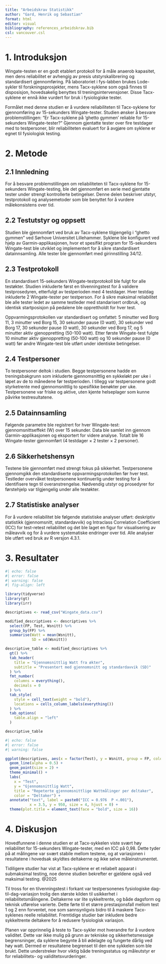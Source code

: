 ```yaml
---
title: "Arbeidskrav Statistikk"
author: "Gard, Henrik og Sebastian"
format: html
editor: visual
bibliography: references_arbeidskrav.bib
csl: vancouver.csl
---
```


# 1. Introduksjon

Wingate-testen er en godt etablert protokoll for å måle anaerob kapasitet, men dens reliabilitet er avhengig av presis utstyrskalibrering og standardisert gjennomføring. På laboratoriet i fys-labben brukes Lode-sykler til forskningsprosjekter, mens Tacx-syklene som også finnes til disposisjon, hovedsakelig benyttes til treningsintervensjoner. Disse Tacx-syklene er ennå ikke vurdert for bruk i fysiologiske tester.

Formålet med denne studien er å vurdere reliabiliteten til Tacx-syklene for gjennomføring av 15-sekunders Wingate-tester. Studien ønsker å besvare problemstillingen: "Er Tacx-syklene på 'ghetto gymmen' reliable for 15-sekunders Wingate-tester?" Gjennom gjentatte tester over fire testdager med to testpersoner, blir reliabiliteten evaluert for å avgjøre om syklene er egnet til fysiologisk testing.

# 2. Metode

## 2.1 Innledning

For å besvare problemstillingen om reliabiliteten til Tacx-syklene for 15-sekunders Wingate-testing, ble det gjennomført en serie med gjentatte tester under strengt kontrollerte betingelser. Denne delen beskriver utstyr, testprotokoll og analysemetoder som ble benyttet for å vurdere målekonsistens over tid.

## 2.2 Testutstyr og oppsett

Studien ble gjennomført ved bruk av Tacx-syklene tilgjengelig i "ghetto gymmen" ved Sørhove Universitet Lillehammer. Syklene ble konfigurert ved hjelp av Garmin-applikasjonen, hvor et spesifikt program for 15-sekunders Wingate-test ble utviklet og implementert for å sikre standardisert datainnsamling. Alle tester ble gjennomført med girinnstilling 34/12.

## 2.3 Testprotokoll

En standardisert 15-sekunders Wingate-testprotokoll ble fulgt for alle testøkter. Studien inkluderte først en tilvenningstest for å validere testprosedyren, etterfulgt av testperioden med 4 testdager. Hver testdag inkluderte 2 Wingate-tester per testperson. For å sikre maksimal reliabilitet ble alle tester ledet av samme testleder med standarisert ordbruk, og identisk startposisjon på pedalene ble opprettholdt for hver test.

Oppvarmingsprotokollen var standardisert og omfattet: 5 minutter ved Borg 11, 3 minutter ved Borg 15, 30 sekunder pause (0 watt), 30 sekunder ved Borg 17, 30 sekunder pause (0 watt), 30 sekunder ved Borg 17, og 5 minutter aktiv gjenoppretting (50-100 watt). Etter første Wingate-test fulgte 10 minutter aktiv gjenoppretting (50-100 watt) og 10 sekunder pause (0 watt) før andre Wingate-test ble utført under identiske betingelser.

## 2.4 Testpersoner

To testpersoner deltok i studien. Begge testpersonene hadde en treningsbakgrunn som inkluderte gjennomsnittlig en sykkeløkt per uke i løpet av de to månedene før testperioden. I tillegg var testpersonene godt styrketrente med gjennomsnittlig to spesifikke benøkter per uke. Testpersonene var friske og aktive, uten kjente helseplager som kunne påvirke testresultatene.

## 2.5 Datainnsamling

Følgende parametre ble registrert for hver Wingate-test: gjennomsnittseffekt (W) over 15 sekunder. Data ble samlet inn gjennom Garmin-applikasjonen og eksportert for videre analyse. Totalt ble 16 Wingate-tester gjennomført (4 testdager × 2 tester × 2 personer).

## 2.6 Sikkerhetshensyn

Testene ble gjennomført med strengt fokus på sikkerhet. Testpersonene gjennomgikk den standardiserte oppvarmingsprotokollen før hver test. Testleder overvåket testpersonene kontinuerlig under testing for å identifisere tegn til overanstrengelse. Nødvendig utstyr og prosedyrer for førstehjelp var tilgjengelig under alle testøkter.

## 2.7 Statistiske analyser

For å vurdere reliabilitet ble følgende statistiske analyser utført: deskriptiv statistikk (gjennomsnitt, standardavvik) og Intraclass Correlation Coefficient (ICC) for test-retest reliabilitet og det ble laget en figur for visualisering av måleavvik og for å vurdere systematiske endringer over tid. Alle analyser ble utført ved bruk av R versjon 4.3.1.

# 3. Resultater

```r
#| echo: false
#| error: false
#| warning: false
#| fig-align: left

library(tidyverse)
library(gt)
library(irr)

descriptives <- read_csv("Wingate_data.csv")

modified_descriptives <- descriptives %>% 
  select(FP, Test, Wsnitt) %>% 
  group_by(FP) %>% 
  summarise(Watt = mean(Wsnitt),
            SD = sd(Wsnitt))

descriptive_table <- modified_descriptives %>% 
  gt() %>% 
  tab_header(
    title = "Gjennomsnittlig Watt fra økter",
    subtitle = "Presentert med gjennomsnitt og standardavvik (SD)"
  ) %>% 
  fmt_number(
    columns = everything(),
    decimals = 0
  ) %>% 
  tab_style(
    style = cell_text(weight = "bold"),
    locations = cells_column_labels(everything())
  ) %>% 
  tab_options(
    table.align = "left"
  )

descriptive_table

```

```r
#| echo: false
#| error: false
#| warning: false

ggplot(descriptives, aes(x = factor(Test), y = Wsnitt, group = FP, color = factor(FP))) +
  geom_line(alpha = 0.5) +
  geom_point(size = 2) +
  theme_minimal() +
  labs(
    x = "Test",
    y = "Gjennomsnittlig Watt",
    title = "Repeterte gjennomsnittlige Wattmålinger per deltaker",
    color = "Deltaker") +
  annotate("text", label = paste0("ICC = 0.976  P <.001"),
           x = 3.5, y = 950, size = 4, hjust = 0) +
  theme(plot.title = element_text(face = "bold", size = 16))
```

# 4. Diskusjon

Hovedfunnene i denne studien er at Tacx-sykkelen viste svært høy reliabilitet for 15-sekunders Wingate-tester, med en ICC på 0,98. Dette tyder på at målingene var svært stabile mellom testene, og at variasjonen i resultatene i hovedsak skyldtes deltakerne og ikke selve måleinstrumentet.

Tidiligere studier har vist at Tacx-syklene er et reliabelt apparat i submaksimal testing, noe denne studien bekrefter er gjeldene også ved maksimal testing. @2025

Til tross for en tilvenningstest i forkant var testpersonenes fysiologiske dag-til-dag-variasjon trolig den største kilden til usikkerhet i reliabilitetsmålingene. Deltakerne var lite sykkeltrente, og både dagsform og teknisk utførelse varierte. Dette førte til et større prestasjonsfall mellom test 1 og 2 enn forventet, noe som sannsynligvis bidro til å maskere Tacx-syklenes reelle reliabilitet. Fremtidige studier bør inkludere bedre sykkeltrente deltakere for å redusere fysiologisk variasjon.

Planen var opprinnelig å teste to Tacx-sykler mot hverandre for å vurdere validitet. Dette var ikke mulig på grunn av tekniske og sikkerhetsmessige begrensninger, da syklene begynte å bli ødelagte og fungerte dårlig ved høy watt. Dermed er resultatene begrenset til den ene sykkelen som ble brukt. Dette understreker hvor viktig både treningsstatus og måleutstyr er for reliabilitets- og validitetsvurderinger.
